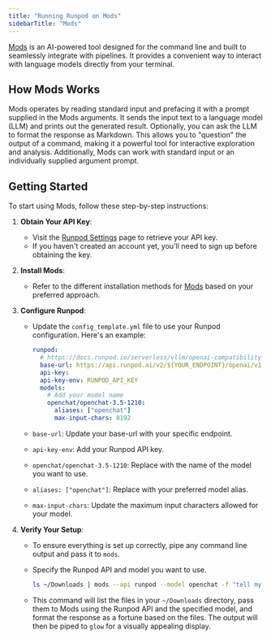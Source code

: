 ```yaml
---
title: "Running Runpod on Mods"
sidebarTitle: "Mods"
---
```


[Mods](https://github.com/charmbracelet/mods) is an AI-powered tool designed for the command line and built to seamlessly integrate with pipelines. It provides a convenient way to interact with language models directly from your terminal.

## How Mods Works

Mods operates by reading standard input and prefacing it with a prompt supplied in the Mods arguments. It sends the input text to a language model (LLM) and prints out the generated result. Optionally, you can ask the LLM to format the response as Markdown. This allows you to "question" the output of a command, making it a powerful tool for interactive exploration and analysis. Additionally, Mods can work with standard input or an individually supplied argument prompt.

## Getting Started

To start using Mods, follow these step-by-step instructions:

1. **Obtain Your API Key**:

   * Visit the [Runpod Settings](https://www.runpod.io/console/user/settings) page to retrieve your API key.
   * If you haven't created an account yet, you'll need to sign up before obtaining the key.

2. **Install Mods**:

   * Refer to the different installation methods for [Mods](https://github.com/charmbracelet/mods) based on your preferred approach.

3. **Configure Runpod**:

   * Update the `config_template.yml` file to use your Runpod configuration. Here's an example:

     ```yml
     runpod:
       # https://docs.runpod.io/serverless/vllm/openai-compatibility
       base-url: https://api.runpod.ai/v2/${YOUR_ENDPOINT}/openai/v1
       api-key:
       api-key-env: RUNPOD_API_KEY
       models:
         # Add your model name
         openchat/openchat-3.5-1210:
           aliases: ["openchat"]
           max-input-chars: 8192
     ```

   * `base-url`: Update your base-url with your specific endpoint.

   * `api-key-env`: Add your Runpod API key.

   * `openchat/openchat-3.5-1210`: Replace with the name of the model you want to use.

   * `aliases: ["openchat"]`: Replace with your preferred model alias.

   * `max-input-chars`: Update the maximum input characters allowed for your model.

4. **Verify Your Setup**:

   * To ensure everything is set up correctly, pipe any command line output and pass it to `mods`.

   * Specify the Runpod API and model you want to use.

     ```sh
     ls ~/Downloads | mods --api runpod --model openchat -f "tell my fortune based on these files" | glow
     ```

   * This command will list the files in your `~/Downloads` directory, pass them to Mods using the Runpod API and the specified model, and format the response as a fortune based on the files. The output will then be piped to `glow` for a visually appealing display.
